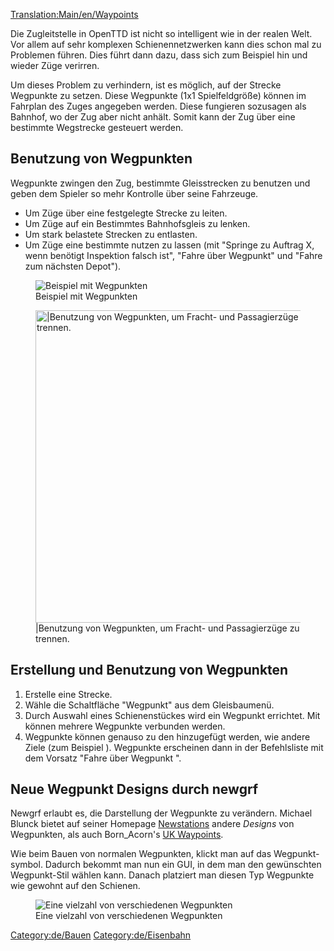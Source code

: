 [[Translation:Main/en/Waypoints]]{{en/-}}

Die Zugleitstelle in OpenTTD ist nicht so intelligent wie in der realen Welt. Vor allem auf sehr komplexen Schienennetzwerken kann dies schon mal zu Problemen führen. Dies führt dann dazu, dass sich zum Beispiel hin und wieder Züge verirren.

Um dieses Problem zu verhindern, ist es möglich, auf der Strecke Wegpunkte zu setzen. Diese Wegpunkte (1x1 Spielfeldgröße) können im Fahrplan des Zuges angegeben werden. Diese fungieren sozusagen als Bahnhof, wo der Zug aber nicht anhält. Somit kann der Zug über eine bestimmte Wegstrecke gesteuert werden.

== Benutzung von Wegpunkten ==
Wegpunkte zwingen den Zug, bestimmte Gleisstrecken zu benutzen und geben dem Spieler so mehr Kontrolle über seine Fahrzeuge.
* Um Züge über eine festgelegte Strecke zu leiten.
* Um Züge auf ein Bestimmtes Bahnhofsgleis zu lenken.
* Um stark belastete Strecken zu entlasten.
* Um Züge eine bestimmte {{User:Pystro/Template:Link Translation|Advanced Main Line Depot|De|Depot-Gruppe|Verbessertes Hauptlinien-Depot|Verbessertes Hauptliniendepot|Erweitertes Hauptlinien-Depot|Erweitertes Hauptliniendepot}} nutzen zu lassen (mit "Springe zu Auftrag X, wenn benötigt Inspektion falsch ist", "Fahre über Wegpunkt" und "Fahre zum nächsten Depot").

[[File:en/Checkpoints.png|center|frame|Beispiel mit Wegpunkten]]

[[File:en/waypoints.png|center|thumb|500px||Benutzung von Wegpunkten, um Fracht- und Passagierzüge zu trennen.]]

== Erstellung und Benutzung von Wegpunkten ==
# Erstelle eine Strecke.
# Wähle die Schaltfläche "Wegpunkt" aus dem Gleisbaumenü.
# Durch Auswahl eines Schienenstückes wird ein Wegpunkt errichtet. Mit {{keypress|Strg}} können mehrere Wegpunkte verbunden werden.
# Wegpunkte können genauso zu den {{User:Pystro/Template:Link Translation|Orders|De|Befehlen|Befehle|Orders|Ziele}} hinzugefügt werden, wie andere Ziele (zum Beispiel {{User:Pystro/Template:Link Translation|Station|De|Stationen|Station|Stationen|Haltepunkt|Haltepunkte}}). Wegpunkte erscheinen dann in der Befehlsliste mit dem Vorsatz "Fahre über Wegpunkt ".

== Neue Wegpunkt Designs durch newgrf ==
Newgrf erlaubt es, die Darstellung der Wegpunkte zu verändern. Michael Blunck bietet auf seiner Homepage [http://grfcrawler.tt-forums.net/details.php?do=details&id=13 Newstations] andere ''Designs'' von Wegpunkten, als auch Born_Acorn's [http://grfcrawler.tt-forums.net/details.php?do=details&id=104 UK Waypoints].

Wie beim Bauen von normalen Wegpunkten, klickt man auf das Wegpunkt-symbol. Dadurch bekommt man nun ein GUI, in dem man den gewünschten Wegpunkt-Stil wählen kann. Danach platziert man diesen Typ Wegpunkte wie gewohnt auf den Schienen.

[[File:en/Newgrfwayp.png|center|frame|Eine vielzahl von verschiedenen Wegpunkten]]

[[Category:de/Bauen]]
[[Category:de/Eisenbahn]]